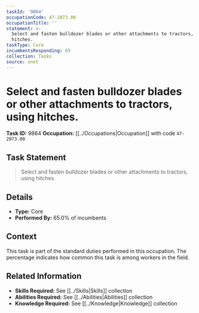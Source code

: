 ```yaml
---
taskId: '9864'
occupationCode: 47-2073.00
occupationTitle: ''
statement: >-
  Select and fasten bulldozer blades or other attachments to tractors, using
  hitches.
taskType: Core
incumbentsResponding: 65
collection: Tasks
source: onet
---
```

# Select and fasten bulldozer blades or other attachments to tractors, using hitches.

**Task ID:** 9864
**Occupation:** [[../Occupations|Occupation]] with code `47-2073.00`

## Task Statement

> Select and fasten bulldozer blades or other attachments to tractors, using hitches.

## Details

- **Type:** Core
- **Performed By:** 65.0% of incumbents

## Context

This task is part of the standard duties performed in this occupation. The percentage indicates how common this task is among workers in the field.

## Related Information

- **Skills Required:** See [[../Skills|Skills]] collection
- **Abilities Required:** See [[../Abilities|Abilities]] collection
- **Knowledge Required:** See [[../Knowledge|Knowledge]] collection
